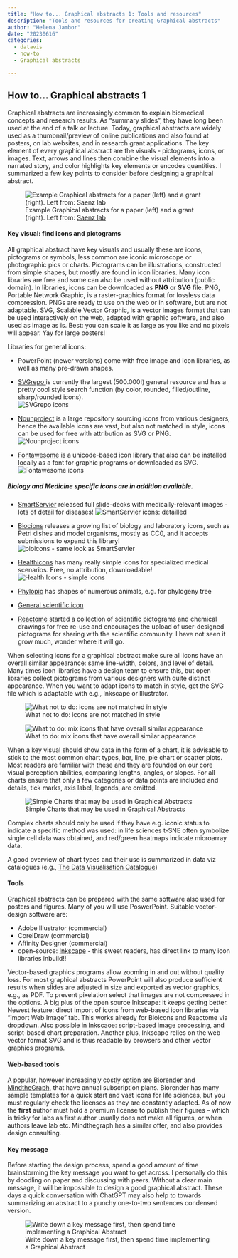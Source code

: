 ```yaml
---
title: "How to... Graphical abstracts 1: Tools and resources"
description: "Tools and resources for creating Graphical abstracts"
author: "Helena Jambor"
date: "20230616"
categories:
  - datavis
  - how-to
  - Graphical abstracts

---
```

## How to... Graphical abstracts 1
Graphical abstracts are increasingly common to explain biomedical concepts and research results. As “summary slides”, they have long been used at the end of a talk or lecture. Today, graphical abstracts are widely used as a thumbnail/preview of online publications and also found at posters, on lab websites, and in research grant applications. 
The key element of every graphical abstract are the visuals - pictograms, icons, or images. Text, arrows and lines then combine the visual elements into a narrated story, and color highlights key elements or encodes quantities. I summarized a few key points to consider before designing a graphical abstract. 

![Example Graphical abstracts for a paper (left) and a grant (right). Left from: <a href ="https://www.cell.com/cell-reports/fulltext/S2211-1247(20)31154-2">Saenz lab </a>](ExampleGA.png){fig-alt="two examples of graphilca abstracts, left for a microbiology study showing the pipeline of lipidomic analysis, and right, for a grant on advanced cancer reesearch with four topics, immumnity, gene therapy, functional profiling, and digital health"}

#### Key visual: find icons and pictograms
All graphical abstract have key visuals and usually these are icons, pictograms or symbols, less common are iconic microscope or photographic pics or charts. Pictograms can be illustrations, constructed from simple shapes, but mostly are found in icon libraries. Many icon libraries are free and some can also be used without attribution (public domain). 
In libraries, icons can be downloaded as **PNG** or **SVG** file. PNG, Portable Network Graphic, is a raster-graphics format for lossless data compression. PNGs are ready to use on the web or in software, but are not adaptable. SVG, Scalable Vector Graphic, is a vector images format that can be used interactively on the web, adapted with graphic software, and also used as image as is. Best: you can scale it as large as you like and no pixels will appear. Yay for large posters!

Libraries for general icons: 

* PowerPoint (newer versions) come with free image and icon libraries, as well as many pre-drawn shapes. 

* <a href = "https://www.svgrepo.com/">SVGrepo </a> is currently the largest (500.000!) general resource and has a pretty cool style search function (by color, rounded, filled/outline, sharp/rounded icons).  
![SVGrepo icons](SVG.png)

* <a href = "https://thenounproject.com/">Nounproject</a> is a large repository sourcing icons from various designers, hence the available icons are vast, but also not matched in style, icons can be used for free with attribution as SVG or PNG. 
![Nounproject icons](Noun.png)

* <a href = "https://fontawesome.com/icons">Fontawesome</a> is a unicode-based icon library that also can be installed locally as a font for graphic programs or downloaded as SVG. 
![Fontawesome icons](Font.png)


##### Biology and Medicine specific icons are in addition available. 

* <a href = "https://smart.servier.com/">SmartServier</a> released full slide-decks with medically-relevant images - lots of detail for diseases!
![SmartServier icons: detailled](Smart.png)

* <a href = "https://bioicons.com/">Biocions</a> releases a growing list of biology and laboratory icons, such as Petri dishes and model organisms, mostly as CC0, and it accepts submissions to expand this library! 
![bioicons - same look as SmartServier](BioIc.png)

* <a href = "healthicons.org">Healthicons</a> has many really simple icons for specialized medical scenarios. Free, no attribution, downloadable!
![Health Icons - simple icons](Health.png)

* <a href = "phylopic.org/">Phylopic</a> has shapes of numerous animals, e.g. for phylogeny tree

* <a href = "ebi.ac.uk/style-lab/general/fonts/v1.3/">General scientific icon</a>

* <a href = "https://reactome.org/icon-lib">Reactome</a> started a collection of scientific pictograms and chemical drawings for free re-use and encourages the upload of user-designed pictograms for sharing with the scientific community. I have not seen it grow much, wonder where it will go.

When selecting icons for a graphical abstract make sure all icons have an overall similar appearance: same line-width, colors, and level of detail. Many times icon libraries have a design team to ensure this, but open libraries collect pictograms from various designers with quite distinct appearance. 
When you want to adapt icons to match in style, get the SVG file which is adaptable with e.g., Inkscape or Illustrator. 

![What not to do: icons are not matched in style](GA_pictogram2.png)

![What to do: mix icons that have overall similar appearance](GA_pictogram1.png)


When a key visual should show data in the form of a chart, it is advisable to stick to the most common chart types, bar, line, pie chart or scatter plots. Most readers are familiar with these and they are founded on our core visual perception abilities, comparing lengths, angles, or slopes. For all charts ensure that only a few categories or data points are included and details, tick marks, axis label, legends, are omitted.

![Simple Charts that may be used in Graphical Abstracts](DataViz.png)

Complex charts should only be used if they have e.g. iconic status to indicate a specific method was used: in life sciences t-SNE often symbolize single cell data was obtained, and red/green heatmaps indicate microarray data. 

A good overview of chart types and their use is summarized in data viz catalogues (e.g., <a href= "https://datavizcatalogue.com/>DataVizCatalogue">The Data Visualisation Catalogue</a>)


#### Tools 
Graphical abstracts can be prepared with the same software also used for posters and figures. Many of you will use PoswerPoint. 
Suitable vector-design software are: 

* Adobe Illustrator (commercial) 
* CorelDraw (commercial)
* Affinity Designer (commercial)
* open-source: <a href="https://inkscape.org/">Inkscape</a>  - this sweet readers, has direct link to many icon libraries inbuild!! 

Vector-based graphics programs allow zooming in and out without quality loss. For most graphical abstracts PowerPoint will also produce sufficient results when slides are adjusted in size and exported as vector graphics, e.g., as PDF. To prevent pixelation select that images are not compressed in the options. 
A big plus of the open source Inkscape: it keeps getting better. Newest feature: direct import of icons from web-based icon libraries via “Import Web Image” tab. This works already for Bioicons and Reactome via dropdown. Also possible in Inkscaoe: script-based image processing, and script-based chart preparation. Another plus, Inkscape relies on the web vector format SVG and is thus readable by browsers and other vector graphics programs. 

#### Web-based tools
A popular, however increasingly costly option are <a href="https://www.biorender.com/">Biorender</a> and <a href="https://mindthegraph.com/">MindtheGraph</a>, that have annual subscription plans. Biorender has many sample templates for a quick start and vast icons for life sciences, but you must regularly check the licenses as they are constantly adapted. As of now the **first** author must hold a premium license to publish their figures – which is tricky for labs as first author usually does not make all figures, or when authors leave lab etc. Mindthegraph has a similar offer, and also provides design consulting.

#### Key message 
Before starting the design process, spend a good amount of time brainstorming the key message you want to get across. I personally do this by doodling on paper and discussing with peers. Without a clear main message, it will be impossible to design a good graphical abstract. These days a quick conversation with ChatGPT may also help to towards summarizing an abstract to a punchy one-to-two sentences condensed version. 

![Write down a key message first, then spend time implementing a Graphical Abstract](Draw.png)



